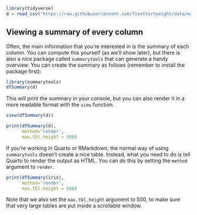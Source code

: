 
```r
library(tidyverse)
d = read_csv("https://raw.githubusercontent.com/fivethirtyeight/data/master/poll-quiz-guns/guns-polls.csv")
```


## Viewing a summary of every column

Often, the main information that you're interested in is the summary of each column.
You can compute this yourself (as we'll show later), but there is also a nice package called `summarytools` that can generate a handy overview.
You can create the summary as follows (remember to install the package first):

```r
library(summarytools)
dfSummary(d)
```

This will print the summary in your console, but you can also render it in a more readable format with the `view` function.

```r
view(dfSummary(d))
```

```r
print(dfSummary(d), 
      method='render', 
      max.tbl.height = 500)
```

::: {.callout-note title="Using summarytools in Quarty or RMarkdown" collapse="true"}

If you're working in Quarto or RMarkdown, the normal way of using `summarytools` doesn't create a nice table. Instead, what you need to do is tell Quarto to render the output as HTML. You can do this by setting the `method` argument to `render`.

```r
print(dfSummary(iris), 
      method='render', 
      max.tbl.height = 500)
```

Note that we also set the `max.tbl.height` argument to 500, to make sure that very large tables are put inside a scrollable window.
:::
